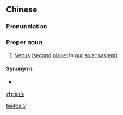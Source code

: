 ==Chinese==
{{zh-forms}}

===Pronunciation===
{{zh-pron
|m=Tàibái
|c=taai3 baak6
|cat=pn
}}

===Proper noun===
{{zh-proper noun}}

# {{lb|zh|archaic}} [[Venus]] ([[second]] [[planet]] in [[our]] [[solar system]])

====Synonyms====
* {{l|zh|金星}}

[[Category:Mandarin archaic terms|tai4bai2]]

[[zh:太白]]